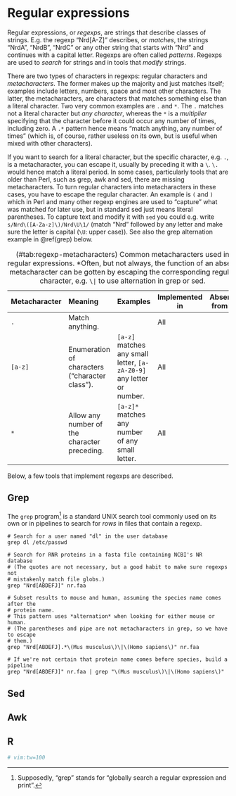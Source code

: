 # Regular expressions {#regexps}

Regular expressions, or *regexps*, are strings that describe classes of strings. E.g. the regexp
"Nrd[A-Z]" describes, or *matches*, the strings "NrdA", "NrdB", "NrdC" or any other string that
starts with "Nrd" and continues with a capital letter. Regexps are often called *patterns*. Regexps
are used to *search* for strings and in tools that *modify* strings. 

There are two types of characters in regexps: regular characters and *metacharacters*. The former
makes up the majority and just matches itself; examples include letters, numbers, space and most
other characters. The latter, the metacharacters, are characters that matches something else than a
literal character. Two very common examples are `.` and `*`. The `.` matches not a literal character
but *any character*, whereas the `*` is a *multiplier* specifying that the character before it could
occur any number of times, including zero. A `.*` pattern hence means "match anything, any number of
times" (which is, of course, rather useless on its own, but is useful when mixed with other
characters).

If you want to search for a literal character, but the specific character, e.g. `.`, is a
metacharacter, you can escape it, usually by preceding it with a `\`. `\.` would hence match a
literal period. In some cases, particularly tools that are older than Perl, such as grep, awk and
sed, there are missing metacharacters. To turn regular characters into metacharacters in these
cases, you have to escape the regular character. An example is `(` and `)` which in Perl and many
other regexp engines are used to "capture" what was matched for later use, but in standard sed just
means literal parentheses. To capture text and modify it with `sed` you could e.g. write
`s/Nrd\([A-Za-z]\)/Nrd\U\1/` (match "Nrd" followed by any letter and make sure the letter is capital
(`\U`: upper case)). See also the grep alternation example in \@ref(grep)  below.

---------------------------------------------------------------------------------------------------
Metacharacter Meaning                   Examples                        Implemented in Absent from*
                                            
------------- ------------------------- ------------------------------- -------------- ------------
`.`           Match anything.                                           All

`[a-z]`       Enumeration of characters `[a-z]` matches any small       All
              ("character class").      letter, `[a-zA-Z0-9]` any 
                                        letter or number.
                

`*`           Allow any number of the   `[a-z]*` matches any number     All
              character preceding.      of any small letter.

---------------------------------------------------------------------------------------------------

Table: (\#tab:regexp-metacharacters) Common metacharacters used in regular expressions. *Often,
but not always, the function of an absent metacharacter can be gotten by escaping the corresponding 
regular character, e.g. `\|` to use alternation in grep or sed.

Below, a few tools that implement regexps are described.

## Grep {#grep}

The `grep` program^[Supposedly, "grep" stands for "globally search a regular expression and print".]
is a standard UNIX search tool commonly used on its own or in pipelines to search for *rows* in
files that contain a regexp.

```
# Search for a user named "dl" in the user database
grep dl /etc/passwd

# Search for RNR proteins in a fasta file containing NCBI's NR database
# (The quotes are not necessary, but a good habit to make sure regexps not
# mistakenly match file globs.)
grep "Nrd[ABDEFJ]" nr.faa

# Subset results to mouse and human, assuming the species name comes after the 
# protein name.
# This pattern uses *alternation* when looking for either mouse or human.
# (The parentheses and pipe are not metacharacters in grep, so we have to escape 
# them.)
grep "Nrd[ABDEFJ].*\(Mus musculus\)\|\(Homo sapiens\)" nr.faa

# If we're not certain that protein name comes before species, build a pipeline
grep "Nrd[ABDEFJ]" nr.faa | grep "\(Mus musculus\)\|\(Homo sapiens\)"
```

## Sed {#sed}

## Awk {#awk}

## R {#r-regexps}

```r
# vim:tw=100
```
